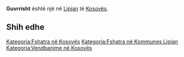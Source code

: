 {{Fshat në 
 | Emri                = Guvrrisht
 | EmriAlt                = 
 | NAME_SHORT_FORM=      
 | NAME_GENERIC=      
 | NAME_SORT_NAME_RO=      GUVRRISHT
 | FULL_NAME_RO = Guvrrisht
 | FULL_NAME_ND_RO=Guvrrisht
 | SORT_NAME_RG=GUVRRISHT
 | FULL_NAME_RG=Guvrrisht
 | FULL_NAME_ND_RG=Guvrrisht
 | SRP_NAME_SHORT_FORM=      
 | SRP_NAME_GENERIC=      
 | SRP_NAME_SORT_NAME_RO=      
 | SRP_FULL_NAME_RO = 
 | SRP_FULL_NAME_ND_RO=
 | SRP_SORT_NAME_RG=
 | SRP_FULL_NAME_RG=
 | SRP_FULL_NAME_ND_RG=
 | Emri (Rasa dhanore) = 
 | Figura              = 
 | Shteti              = Kosovo
 | Komuna              = Lipjan
 | Kodi postar         = 
 | Sipërfaqja          = 

 | Popullsia           = 

 | Regj. i popullsisë  = 
 | Dend. e popullsisë  = 
 | Faqja zyrtare       = 
 <!--- Koordinatat ----> 
 | Gjerësia            = 43.231111
 | Gjatësia            = 20.787222
 | Lartësia            = 
}}
'''Guvrrisht''' është një [[]] në [[Lipjan]] të [[Kosovës]].

<!-- == Gjeografia == -->
<!-- == Historia == -->
<!-- == Demografia == -->
== Shih edhe ==
{{Komuna Lipjan}}
{{Kosovo-Administrata-Cung}}

[[Kategoria:Fshatra në Kosovës]]
[[Kategoria:Fshatra në Kommunes Lipjan]]
[[Kategoria:Vendbanime në Kosovës]]